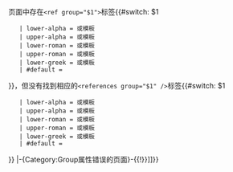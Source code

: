 页面中存在<code><ref group="$1"></code>标签{{#switch: $1
    | lower-alpha = 或<code>{{efn}}</code>模板
    | upper-alpha = 或<code>{{efn-ua}}</code>模板
    | lower-roman = 或<code>{{efn-lr}}</code>模板
    | upper-roman = 或<code>{{efn-ur}}</code>模板
    | lower-greek = 或<code>{{efn-lg}}</code>模板
    | #default = 
}}，但没有找到相应的<code><references group="$1" /></code>标签{{#switch: $1
    | lower-alpha = 或<code>{{notelist}}</code>模板
    | upper-alpha = 或<code>{{notelist-ua}}</code>模板
    | lower-roman = 或<code>{{notelist-lr}}</code>模板
    | upper-roman = 或<code>{{notelist-ur}}</code>模板
    | lower-greek = 或<code>{{notelist-lg}}</code>模板
    | #default = 
}}
{{namespace|namespace=0|then=[[-{Category:Group属性错误的条目}-|-{Category:Group属性错误的条目}-]]|else=[[-{Category:Group属性错误的页面}-{{!}}{{NAMESPACE}}|-{Category:Group属性错误的页面}-{{!}}{{NAMESPACE}}]]}}